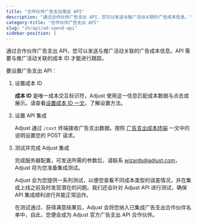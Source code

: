 ```yaml
---
title: "合作伙伴广告支出推送 API"
description: "通过合作伙伴广告支出 API，您可以发送与推广活动关联的广告成本信息。"
category-title: "合作伙伴广告支出 API"
slug: "zh/api/ad-spend-api"
sidebar-position: 2
---
```


通过合作伙伴广告支出 API，您可以发送与推广活动关联的广告成本信息。API 需要与推广活动关联的成本 ID 才能进行跟踪。

要设置广告支出 API：

1. 设置成本 ID

   **成本 ID** 是唯一成本交互标识符，Adjust 使用这一信息匹配成本数据与点击或展示。请查看[设置成本 ID 一文](/en/api/ad-spend-api/cost-id)，了解设置方法。

2. 设置 API 集成

   Adjust 通过 `/cost` 终端接收广告支出数据。按照 [广告支出成本终端](/en/api/ad-spend-api/cost-endpoint) 一文中的说明设置您的 POST 请求。

3. 测试并完成 Adjust 集成

   完成服务器配置，可发送所需的参数后，请联系 [wizards@adjust.com](mailto:wizards@adjust.com)，Adjust 将为您准备集成测试。

   Adjust 会为您提供一系列测试，以便您查看不同成本类型的误差情况，并在集成上线之前及时发现潜在的问题。我们还会针对 Adjust API 进行测试，确保 API 集成顺利进行并能正常运作。

   在测试通过、获得满意结果后，Adjust 会将您纳入已集成广告支出合作伙伴名单中，自此，您便会成为 Adjust 官方广告支出 API 合作伙伴。
